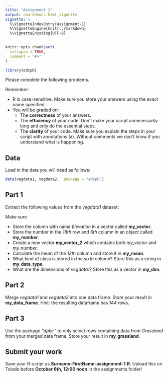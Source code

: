 ---
title: "Assignment 1"
output: rmarkdown::html_vignette
vignette: >
  %\VignetteIndexEntry{assignment-1}
  %\VignetteEngine{knitr::rmarkdown}
  %\VignetteEncoding{UTF-8}
---

```{r, include = FALSE}
knitr::opts_chunk$set(
  collapse = TRUE,
  comment = "#>"
)
```

```{r, echo = F}
library(edcpR)
```

Please complete the following problems.

Remember:

- R is case-sensitive. Make sure you store your answers using the exact name specified.
- You will be graded on:
  - The **correctness** of your answers.
  - The **efficiency** of your code. Don't make your script unnecessarily long and only do the essential steps.
  - The **clarity** of your code. Make sure you explain the steps in your script with annotations (`#`). Without comments we don't know if you understand what is happening.

## Data

Load in the data you will need as follows:

```{r}
data(vegdata1, vegdata2,  package = "edcpR")
```

## Part 1

Extract the following values from the *vegdata1* dataset:

Make sure 

- Store the column with name *Elevation* in a vector called **my_vector**.
- Store the number in the *18th* row and *6th* column in an object called **my_number**.
- Create a new vector **my_vector_2** which contains both *my_vector* and *my_number*.
- Calculate the mean of the *12th* column and store it in **my_mean**.
- What kind of class is stored in the *sixth* column? Store this as a string in **my_data_type**.
- What are the dimensions of *vegdata1*? Store this as a vector in **my_dim**.

## Part 2

Merge *vegdata1* and *vegdata2* into one data frame. Store your result in **my_data_frame**. Hint: the resulting dataframe has 144 rows.

## Part 3

Use the package *"dplyr"* to only select rows containing data from *Grassland* from your merged data frame. Store your result in **my_grassland**. 

## Submit your work

Save your R-script as **Surname-FirstName-assignment-1.R**. Upload this on Toledo before **October 6th, 12:00 noon** in the assignments folder!

